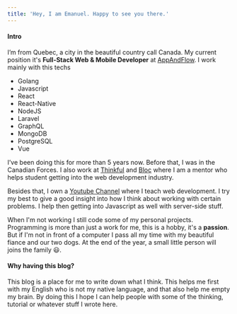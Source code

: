 ```yaml
---
title: 'Hey, I am Emanuel. Happy to see you there.'
---
```


#### Intro

I’m from Quebec, a city in the beautiful country call Canada. My current position it's **Full-Stack Web & Mobile Developer** at [AppAndFlow](https://appandflow.com/). I work mainly with this techs

- Golang
- Javascript
- React
- React-Native
- NodeJS
- Laravel
- GraphQL
- MongoDB
- PostgreSQL
- Vue

I’ve been doing this for more than 5 years now. Before that, I was in the Canadian Forces. I also work at [Thinkful](https://www.thinkful.com/) and [Bloc](https://bloc.io) where I am a mentor who helps student getting into the web development industry.

Besides that, I own a [Youtube Channel](https://www.youtube.com/channel/UC7R7bcH9-KEBDiGNP1mZnmw) where I teach web development. I try my best to give a good insight into how I think about working with certain problems. I help then getting into Javascript as well with server-side stuff.

When I'm not working I still code some of my personal projects. Programming is more than just a work for me, this is a hobby, it's a **passion**. But if I'm not in front of a computer I pass all my time with my beautiful fiance and our two dogs. At the end of the year, a small little person will joins the family 😃.

#### Why having this blog?

This blog is a place for me to write down what I think. This helps me first with my English who is not my native language, and that also help me empty my brain. By doing this I hope I can help people with some of the thinking, tutorial or whatever stuff I wrote here.
